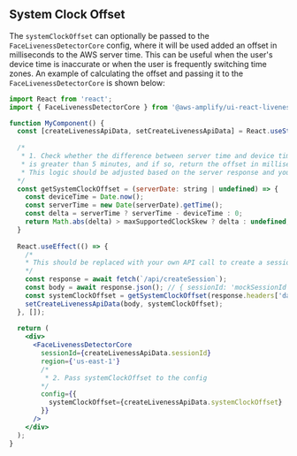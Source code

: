 ## System Clock Offset

The `systemClockOffset` can optionally be passed to the `FaceLivenessDetectorCore` config, where it will be used added an offset in milliseconds to the AWS server time. This can be useful when the user's device time is inaccurate or when the user is frequently switching time zones. An example of calculating the offset and passing it to the `FaceLivenessDetectorCore` is shown below:

```jsx
import React from 'react';
import { FaceLivenessDetectorCore } from '@aws-amplify/ui-react-liveness';

function MyComponent() {
  const [createLivenessApiData, setCreateLivenessApiData] = React.useState(null);
  
  /* 
   * 1. Check whether the difference between server time and device time
   * is greater than 5 minutes, and if so, return the offset in milliseconds
   * This logic should be adjusted based on the server response and your use case
  */ 
  const getSystemClockOffset = (serverDate: string | undefined) => {
    const deviceTime = Date.now();
    const serverTime = new Date(serverDate).getTime();
    const delta = serverTime ? serverTime - deviceTime : 0;
    return Math.abs(delta) > maxSupportedClockSkew ? delta : undefined;
  }
  
  React.useEffect(() => {
    /*
    * This should be replaced with your own API call to create a session
    */
    const response = await fetch(`/api/createSession`);
    const body = await response.json(); // { sessionId: 'mockSessionId' } 
    const systemClockOffset = getSystemClockOffset(response.headers['date'])
    setCreateLivenessApiData(body, systemClockOffset);
  }, []);
    
  return (
    <div>
      <FaceLivenessDetectorCore
        sessionId={createLivenessApiData.sessionId}
        region={'us-east-1'}
        /* 
         * 2. Pass systemClockOffset to the config 
        */
        config={{
          systemClockOffset={createLivenessApiData.systemClockOffset}
        }}
      />
    </div>
  );
}


```